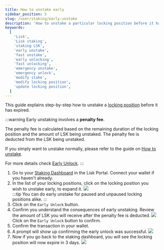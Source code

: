 ```yaml
---
title: How to unstake early
sidebar_position: 5
slug: /user/staking/early-unstake
description: 'How to unstake a particular locking position before it has expired.'
keywords:
  [
    'Lisk',
    'Lisk staking',
    'staking LSK',
    'early unstake',
    'fast unstake',
    'early unlocking',
    'fast unlocking',
    'emergency unstake',
    'emergency unlock',
    'modify stake',
    'modify locking position',
    'update locking position',
  ]
---
```



This guide explains step-by-step how to unstake a [locking position](overview#locking-positions) before it has expired.

:::warning
Early unstaking involves a **penalty fee**.

The penalty fee is calculated based on the remaining duration of the locking position and the amount of LSK being unstaked.
The penalty fee is deducted from the LSK being unstaked.

If you simply want to unstake normally, please refer to the guide on [How to unstake](stake-unstake#how-to-unstake-your-lsk-tokens).

For more details check [Early Unlock](overview#early-unlock).
:::

1. Go to your [Staking Dashboard](https://portal.lisk.com/staking/dashboard) in the Lisk Portal.
    Connect your wallet if you haven't already.
2. In the list of your locking positions, click on the locking position you wish to unstake early, to expand it.
    <img src={positions} /><br />
    :::tip
    You can do early unstake for paused and unpaused locking positions alike.
    :::
3. Click on the `Early Unlock` button.
4. Confirm you understand the consequences of early unstaking.
    Review the amount of LSK you will receive after the penalty fee is deducted.
    <img src={fastUnlock} /><br />
    Click on the `Early Unlock` button to confirm.
5. Confirm the transaction in your wallet.
6. A prompt will show up confirming the early unlock was successful.
    <img src={fastUnlocked} /><br />
7. Now if you go back to the staking dashboard, you will see the locking position will now expire in 3 days.
    <img src={fastReview} /><br />